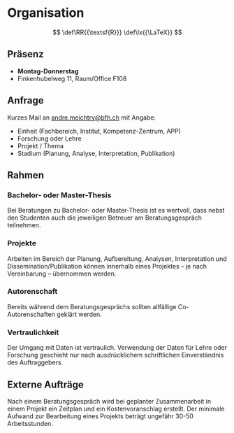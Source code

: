 # Organisation

::: {.hidden}
$$
 \def\RR{{\textsf{R}}}
 \def\lx{{\LaTeX}} 
$$
:::



## Präsenz

 * **Montag-Donnerstag**
 * Finkenhubelweg 11, Raum/Office F108
 

 
  
## Anfrage

Kurzes Mail an [andre.meichtry@bfh.ch](mailto:andre.meichtry@bfh.ch) mit Angabe:

* Einheit (Fachbereich, Institut, Kompetenz-Zentrum, APP)
* Forschung oder Lehre
* Projekt / Thema 
* Stadium (Planung, Analyse, Interpretation, Publikation)



## Rahmen

###  Bachelor- oder Master-Thesis 

Bei Beratungen zu Bachelor- oder Master-Thesis ist es wertvoll, dass nebst den Studenten auch die jeweiligen Betreuer am Beratungsgespräch teilnehmen.


### Projekte
 

Arbeiten im Bereich der Planung, Aufbereitung, Analysen, Interpretation und Dissemination/Publikation können innerhalb eines Projektes -- je nach Vereinbarung -- übernommen werden. 

<!-- Eine Beratung wird kostenlos durchgeführt, sofern sie eine oder weniger als eine Stunde dauert. -->


### Autorenschaft

Bereits während dem Beratungsgesprächs sollten allfällige Co-Autorenschaften geklärt werden. 

### Vertraulichkeit

Der Umgang mit Daten ist vertraulich. Verwendung der Daten für Lehre oder Forschung geschieht nur nach ausdrücklichem schriftlichen Einverständnis des 
Auftraggebers.


## Externe Aufträge

Nach einem Beratungsgespräch wird bei geplanter Zusammenarbeit in einem Projekt ein Zeitplan und ein Kostenvoranschlag  erstellt. Der minimale Aufwand zur Bearbeitung eines Projekts beträgt ungefähr 30-50 Arbeitsstunden. 

